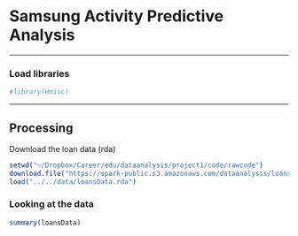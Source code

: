 Samsung Activity Predictive Analysis
========================================================

------

### Load libraries

```r
#library(Hmisc)
```


------

## Processing

Download the loan data (rda)

```r
setwd("~/Dropbox/Career/edu/dataanalysis/project1/code/rawcode")
download.file("https://spark-public.s3.amazonaws.com/dataanalysis/loansData.rda", destfile="../../data/loansData.rda", method="curl")
load("../../data/loansData.rda")
```


### Looking at the data
```r
summary(loansData)
```



